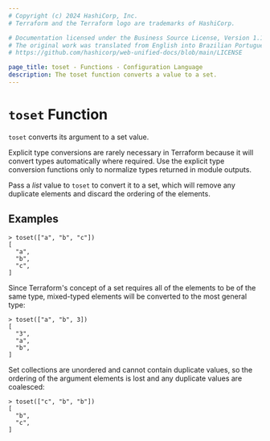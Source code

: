 ```yaml
---
# Copyright (c) 2024 HashiCorp, Inc.
# Terraform and the Terraform logo are trademarks of HashiCorp.

# Documentation licensed under the Business Source License, Version 1.1.
# The original work was translated from English into Brazilian Portuguese.
# https://github.com/hashicorp/web-unified-docs/blob/main/LICENSE

page_title: toset - Functions - Configuration Language
description: The toset function converts a value to a set.
---
```


# `toset` Function

`toset` converts its argument to a set value.

Explicit type conversions are rarely necessary in Terraform because it will
convert types automatically where required. Use the explicit type conversion
functions only to normalize types returned in module outputs.

Pass a _list_ value to `toset` to convert it to a set, which will remove any
duplicate elements and discard the ordering of the elements.

## Examples

```
> toset(["a", "b", "c"])
[
  "a",
  "b",
  "c",
]
```

Since Terraform's concept of a set requires all of the elements to be of the
same type, mixed-typed elements will be converted to the most general type:

```
> toset(["a", "b", 3])
[
  "3",
  "a",
  "b",
]
```

Set collections are unordered and cannot contain duplicate values, so the
ordering of the argument elements is lost and any duplicate values are
coalesced:

```
> toset(["c", "b", "b"])
[
  "b",
  "c",
]
```
